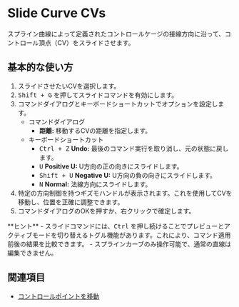 
# Slide Curve CVs

<Reference shortcut="Shift + G" command="Slide" button="" />

スプライン曲線によって定義されたコントロールケージの接線方向に沿って、コントロール頂点（CV）をスライドさせます。

## 基本的な使い方

1. スライドさせたいCVを選択します。  
2. <kbd>Shift + G</kbd> を押してスライドコマンドを有効にします。  
3. コマンドダイアログとキーボードショートカットでオプションを設定します。  
   - <Kst>コマンドダイアログ</Kst>  
      - **距離:** 移動するCVの距離を指定します。  
   - <Kst>キーボードショートカット</Kst>  
      - <kbd>Ctrl + Z</kbd> **Undo:** 最後のコマンド実行を取り消し、元の状態に戻します。  
      - <kbd>U</kbd> **Positive U:** U方向の正の向きにスライドします。  
      - <kbd>Shift + U</kbd> **Negative U:** U方向の負の向きにスライドします。  
      - <kbd>N</kbd> **Normal:** 法線方向にスライドします。  
3. 特定の方向制御を持つギズモハンドルが表示されます。これを使用してCVを移動し、位置を正確に調整できます。  
4. コマンドダイアログのOKを押すか、右クリックで確定します。  

<VideoPlayer fileName="slide-curve"/>

<Callout type="info" emoji="💡">
**ヒント**   
- スライドコマンドには、<kbd>Ctrl</kbd> を押し続けることでプレビューとアクティブモードを切り替えるトグル機能があります。これにより、コマンド適用前後の結果を比較できます。
- スプラインカーブのみ操作可能で、通常の直線は編集できません。  
</Callout>

## 関連項目
- [コントロールポイントを移動](/common/move#move-control-point)
